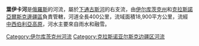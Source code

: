 '''葉伊卡河'''是[[俄羅斯|俄羅斯]]的河流，屬於[[下通古斯河|下通古斯河]]的右支流，由[[伊尔库茨克州|伊尔库茨克州]]和[[克拉斯諾亞爾斯克邊疆區|克拉斯諾亞爾斯克邊疆區]]負責管轄，河道全長400公里，流域面積18,900平方公里，流經[[中西伯利亞高原|中西伯利亞高原]]，河水主要來自雨水和融雪。

{{Russia-geo-stub}}
[[Category:伊尔库茨克州河流|Category:伊尔库茨克州河流]]
[[Category:克拉斯诺亚尔斯克边疆区河流|Category:克拉斯诺亚尔斯克边疆区河流]]